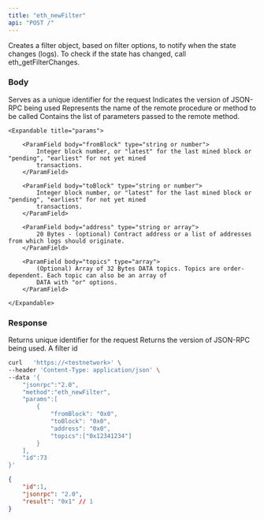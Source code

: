 ```yaml
---
title: "eth_newFilter"
api: "POST /"
---
```


Creates a filter object, based on filter options, to notify when the state changes (logs). To check if the state has changed, call eth_getFilterChanges.

### Body

<ParamField body="id" type="number" placeholder="1">
  Serves as a unique identifier for the request
</ParamField>

<ParamField body="jsonrpc" type="string" placeholder="2.0">
  Indicates the version of JSON-RPC being used
</ParamField>

<ParamField body="method" type="string" placeholder="eth_newFilter">
  Represents the name of the remote procedure or method to be called
</ParamField>


<ParamField body="params" type="array">
    Contains the list of parameters passed to the remote method.

    <Expandable title="params">

        <ParamField body="fromBlock" type="string or number">
            Integer block number, or "latest" for the last mined block or "pending", "earliest" for not yet mined
            transactions.
        </ParamField>

        <ParamField body="toBlock" type="string or number">
            Integer block number, or "latest" for the last mined block or "pending", "earliest" for not yet mined
            transactions.
        </ParamField>

        <ParamField body="address" type="string or array">
            20 Bytes - (optional) Contract address or a list of addresses from which logs should originate.
        </ParamField>

        <ParamField body="topics" type="array">
            (Optional) Array of 32 Bytes DATA topics. Topics are order-dependent. Each topic can also be an array of
            DATA with "or" options.
        </ParamField>

    </Expandable>

</ParamField>

### Response

<ResponseField name="id" type="number">
    Returns unique identifier for the request
</ResponseField>

<ResponseField name="jsonrpc" type="string">
    Returns the version of JSON-RPC being used.
</ResponseField>

<ResponseField name="filterId" type="string">
    A filter id
</ResponseField>    

<RequestExample>

```bash Example Request
curl   'https://<testnetwork>' \
--header 'Content-Type: application/json' \
--data '{
    "jsonrpc":"2.0",
    "method":"eth_newFilter",
    "params":[
        {
            "fromBlock": "0x0",
            "toBlock": "0x0",
            "address": "0x0",
            "topics":["0x12341234"]
        }
    ],
    "id":73
}'
```

</RequestExample>

<ResponseExample>

```json Response
{
    "id":1,
    "jsonrpc": "2.0",
    "result": "0x1" // 1
}
```

</ResponseExample>